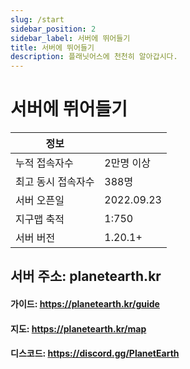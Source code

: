 ```yaml
---
slug: /start
sidebar_position: 2
sidebar_label: 서버에 뛰어들기
title: 서버에 뛰어들기
description: 플래닛어스에 천천히 알아갑시다.
---
```

# 서버에 뛰어들기

| 정보 | |
| - |:-|
| 누적 접속자수 | 2만명 이상 |
| 최고 동시 접속자수 | 388명 |
| 서버 오픈일 | 2022.09.23 |
| 지구맵 축적 | 1:750 | 
| 서버 버전 | 1.20.1+ |

## 서버 주소: planetearth.kr

#### 가이드: https://planetearth.kr/guide

#### 지도: https://planetearth.kr/map

#### 디스코드: https://discord.gg/PlanetEarth

